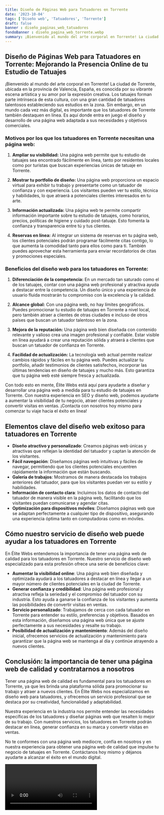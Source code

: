 ```yaml
---
title: Diseño de Páginas Web para Tatuadores en Torrente
date: '2023-10-04'
tags: ['Diseño web', 'Tatuadores', 'Torrente']
draft: false
banner : diseño_paginas_web_tatuadores
fondoBanner : diseño_pagina_web_torrente.webp
summary: ¡Bienvenido al mundo del arte corporal en Torrente! La ciudad de Torrente, ubicada en la provincia de Valencia, España, es conocida por su vibrante escena artística y su amor por la expresión creativa. Los tatuajes forman parte intrínseca de esta cultura, con una gran cantidad de tatuadores talentosos estableciendo sus estudios en la zona. Sin embargo, en un mundo cada vez más digital, es importante que los tatuadores de Torrente también destaquen en línea. Es aquí donde entra en juego el diseño y desarrollo de una página web adaptada a sus necesidades y objetivos comerciales.
---
```


## **Diseño de Páginas Web para Tatuadores en Torrente: Mejorando la Presencia Online de tu Estudio de Tatuajes**

¡Bienvenido al mundo del arte corporal en Torrente! La ciudad de Torrente, ubicada en la provincia de Valencia, España, es conocida por su vibrante escena artística y su amor por la expresión creativa. Los tatuajes forman parte intrínseca de esta cultura, con una gran cantidad de tatuadores talentosos estableciendo sus estudios en la zona. Sin embargo, en un mundo cada vez más digital, es importante que los tatuadores de Torrente también destaquen en línea. Es aquí donde entra en juego el diseño y desarrollo de una página web adaptada a sus necesidades y objetivos comerciales.

### **Motivos por los que los tatuadores en Torrente necesitan una página web:**

1. **Ampliar su visibilidad:** Una página web permite que tu estudio de tatuajes sea encontrado fácilmente en línea, tanto por residentes locales como por turistas que buscan experiencias únicas de tatuaje en Torrente.

2. **Mostrar tu portfolio de diseño:** Una página web proporciona un espacio virtual para exhibir tu trabajo y presentarte como un tatuador de confianza y con experiencia. Los visitantes pueden ver tu estilo, técnica y habilidades, lo que atraerá a potenciales clientes interesados en tu arte.

3. **Información actualizada:** Una página web te permite compartir información importante sobre tu estudio de tatuajes, como horarios, precios, políticas de higiene y cuidado post-tatuaje. Esto fomenta la confianza y transparencia entre tú y tus clientes.

4. **Reservas en línea:** Al integrar un sistema de reservas en tu página web, los clientes potenciales podrán programar fácilmente citas contigo, lo que aumenta la comodidad tanto para ellos como para ti. También puedes aprovechar esta herramienta para enviar recordatorios de citas y promociones especiales.

### **Beneficios del diseño web para los tatuadores en Torrente:**

1. **Diferenciación de la competencia:** En un mercado tan saturado como el de los tatuajes, contar con una página web profesional y atractiva ayuda a destacar entre la competencia. Un diseño único y una experiencia de usuario fluida mostrarán tu compromiso con la excelencia y la calidad.

2. **Alcance global:** Con una página web, no hay límites geográficos. Puedes promocionar tu estudio de tatuajes en Torrente a nivel local, pero también atraer a clientes de otras ciudades e incluso de otros países que buscan un tatuador talentoso en la zona.

3. **Mejora de la reputación:** Una página web bien diseñada con contenido relevante y valioso crea una imagen profesional y confiable. Estar visible en línea ayudará a crear una reputación sólida y atraerá a clientes que buscan un tatuador de confianza en Torrente.

4. **Facilidad de actualización:** La tecnología web actual permite realizar cambios rápidos y fáciles en tu página web. Puedes actualizar tu portfolio, añadir testimonios de clientes satisfechos, incorporar las últimas tendencias en diseño de tatuajes y mucho más. Esto garantiza que tu página web esté siempre fresca y actualizada.

Con todo esto en mente, Élite Webs está aquí para ayudarte a diseñar y desarrollar una página web a medida para tu estudio de tatuajes en Torrente. Con nuestra experiencia en SEO y diseño web, podemos ayudarte a aumentar la visibilidad de tu negocio, atraer clientes potenciales y convertir visitas en ventas. ¡Contacta con nosotros hoy mismo para comenzar tu viaje hacia el éxito en línea!

<GifSeo />

<Cta />

## Elementos clave del diseño web exitoso para tatuadores en Torrente

- **Diseño atractivo y personalizado**: Creamos páginas web únicas y atractivas que reflejan la identidad del tatuador y captan la atención de los visitantes.
- **Fácil navegación**: Diseñamos páginas web intuitivas y fáciles de navegar, permitiendo que los clientes potenciales encuentren rápidamente la información que están buscando.
- **Galería de trabajos**: Mostramos de manera destacada los trabajos anteriores del tatuador, para que los visitantes puedan ver su estilo y habilidades.
- **Información de contacto clara**: Incluimos los datos de contacto del tatuador de manera visible en la página web, facilitando que los visitantes puedan comunicarse y agendar citas.
- **Optimización para dispositivos móviles**: Diseñamos páginas web que se adaptan perfectamente a cualquier tipo de dispositivo, asegurando una experiencia óptima tanto en computadoras como en móviles.

## Cómo nuestro servicio de diseño web puede ayudar a los tatuadores en Torrente

En Élite Webs entendemos la importancia de tener una página web de calidad para los tatuadores en Torrente. Nuestro servicio de diseño web especializado para esta profesión ofrece una serie de beneficios clave:

- **Aumentar la visibilidad online**: Una página web bien diseñada y optimizada ayudará a los tatuadores a destacar en línea y llegar a un mayor número de clientes potenciales en la ciudad de Torrente.
- **Generar confianza y credibilidad**: Una página web profesional y atractiva refleja la seriedad y el compromiso del tatuador con su industria. Esto ayuda a ganarse la confianza de los visitantes y aumenta las posibilidades de convertir visitas en ventas.
- **Servicio personalizado**: Trabajamos de cerca con cada tatuador en Torrente para entender su estilo, preferencias y objetivos. Basados en esta información, diseñamos una página web única que se ajuste perfectamente a sus necesidades y resalte su trabajo.
- **Posibilidad de actualización y mantenimiento**: Además del diseño inicial, ofrecemos servicios de actualización y mantenimiento para garantizar que la página web se mantenga al día y continúe atrayendo a nuevos clientes.

## Conclusión: la importancia de tener una página web de calidad y contratarnos a nosotros

Tener una página web de calidad es fundamental para los tatuadores en Torrente, ya que les brinda una plataforma sólida para promocionar su trabajo y atraer a nuevos clientes. En Élite Webs nos especializamos en diseño web para tatuadores, y ofrecemos un servicio profesional que se destaca por su creatividad, funcionalidad y adaptabilidad.

Nuestra experiencia en la industria nos permite entender las necesidades específicas de los tatuadores y diseñar páginas web que resalten lo mejor de su trabajo. Con nuestros servicios, los tatuadores en Torrente podrán destacar en línea, generar confianza en su marca y convertir visitas en ventas.

No te conformes con una página web mediocre, confía en nosotros y en nuestra experiencia para obtener una página web de calidad que impulse tu negocio de tatuajes en Torrente. Contáctanos hoy mismo y déjanos ayudarte a alcanzar el éxito en el mundo digital.

<Video />

<CtaBot job='Tatuadores' city='Torrente'/>

<Gmaps query='Torrente+españa+maps' />